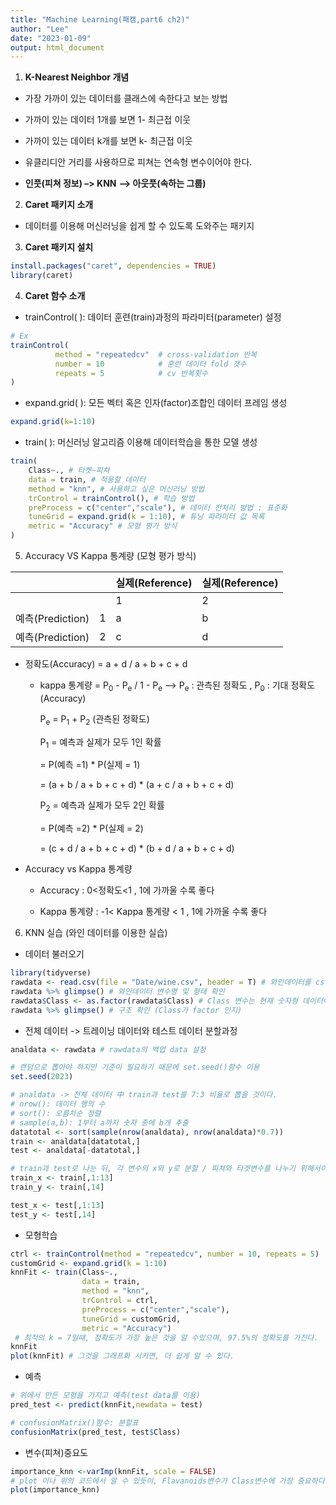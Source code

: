 ```yaml
---
title: "Machine Learning(패캠,part6 ch2)"
author: "Lee"
date: "2023-01-09"
output: html_document
---
```


1.  **K-Nearest Neighbor 개념**

-   가장 가까이 있는 데이터를 클래스에 속한다고 보는 방법

-   가까이 있는 데이터 1개를 보면 1- 최근접 이웃

-   가까이 있는 데이터 k개를 보면 k- 최근접 이웃

-   유클리디안 거리를 사용하므로 피쳐는 연속형 변수이어야 한다.

-   **인풋(피쳐 정보) --\> KNN** **--\> 아웃풋(속하는 그룹)**

2.  **Caret 패키지 소개**

-   데이터를 이용해 머신러닝을 쉽게 할 수 있도록 도와주는 패키지

3.  **Caret 패키지 설치**

```r
install.packages("caret", dependencies = TRUE)
library(caret)
```

4.  **Caret 함수 소개**

-   trainControl( ): 데이터 훈련(train)과정의 파라미터(parameter) 설정

``` r
# Ex
trainControl(
          method = "repeatedcv"  # cross-validation 반복
          number = 10            # 훈련 데이터 fold 갯수
          repeats = 5            # cv 반복횟수 
)
```

-   expand.grid( ): 모든 벡터 혹은 인자(factor)조합인 데이터 프레임 생성

```r
expand.grid(k=1:10)
```

-   train( ): 머신러닝 알고리즘 이용해 데이터학습을 통한 모델 생성

```r
train(
    Class~., # 타켓~피쳐
    data = train, # 적용할 데이터
    method = "knn", # 사용하고 싶은 머신러닝 방법 
    trControl = trainControl(), # 학습 방법 
    preProcess = c("center","scale"), # 데이터 전처리 방법 : 표준화
    tuneGrid = expand.grid(k = 1:10), # 튜닝 파라미터 값 목록 
    metric = "Accuracy" # 모형 평가 방식
)
```

5.  Accuracy VS Kappa 통계량 (모형 평가 방식)

|                  |     | 실제(Reference) | 실제(Reference) |
|------------------|-----|-----------------|-----------------|
|                  |     | 1               | 2               |
| 예측(Prediction) | 1   | a               | b               |
| 예측(Prediction) | 2   | c               | d               |

-   정확도(Accuracy) = a + d / a + b + c + d

    -   kappa 통계량 = P~0~ - P~e~ / 1 - P~e~ --\> P~e~ : 관측된 정확도 , P~0~ : 기대 정확도(Accuracy)

        <div>

        P~e~ = P~1~ + P~2~ (관측된 정확도)

        P~1~ = 예측과 실제가 모두 1인 확률

        = P(예측 =1) \* P(실제 = 1)

        = (a + b / a + b + c + d) \* (a + c / a + b + c + d)

        P~2~ = 예측과 실제가 모두 2인 확률

        = P(예측 =2) \* P(실제 = 2)

        = (c + d / a + b + c + d) \* (b + d / a + b + c + d)

        </div>

-   Accuracy vs Kappa 통계량

    -   Accuracy : 0\<정확도\<1 , 1에 가까울 수록 좋다

    -   Kappa 통계량 : -1\< Kappa 통계량 \< 1 , 1에 가까울 수록 좋다

6.  KNN 실습 (와인 데이터를 이용한 실습)

-   데이터 불러오기

```r
library(tidyverse)
rawdata <- read.csv(file = "Date/wine.csv", header = T) # 와인데이터를 csv형태로 불러오기, 변수명 존재한채로 
rawdata %>% glimpse() # 와인데이터 변수명 및 형태 확인 
rawdata$Class <- as.factor(rawdata$Class) # Class 변수는 현재 숫자형 데이터이기 떄문에 범주형 형태로 변환하는 전처리
rawdata %>% glimpse() # 구조 확인 (Class가 factor 인지)
```

-   전체 데이터 -\> 트레이닝 데이터와 테스트 데이터 분할과정

```r
analdata <- rawdata # rawdata의 백업 data 설정 

# 랜덤으로 뽑아야 하지만 기준이 필요하기 때문에 set.seed()함수 이용 
set.seed(2023) 

# analdata -> 전체 데이터 中 train과 test를 7:3 비율로 뽑을 것이다.
# nrow(): 데이터 행의 수 
# sort(): 오름차순 정렬
# sample(a,b): 1부터 a까지 숫자 중에 b개 추출 
datatotal <- sort(sample(nrow(analdata), nrow(analdata)*0.7))
train <- analdata[datatotal,]
test <- analdata[-datatotal,]

# train과 test로 나눈 뒤, 각 변수의 x와 y로 분할 / 피쳐와 타겟변수를 나누기 위해서이다.  
train_x <- train[,1:13]
train_y <- train[,14]

test_x <- test[,1:13]
test_y <- test[,14]
```

-   모형학습

```r
ctrl <- trainControl(method = "repeatedcv", number = 10, repeats = 5)
customGrid <- expand.grid(k = 1:10)
knnFit <- train(Class~.,
                data = train,
                method = "knn",
                trControl = ctrl,
                preProcess = c("center","scale"),
                tuneGrid = customGrid,
                metric = "Accuracy")
 # 최적의 k = 7일때, 정확도가 가장 높은 것을 알 수있으며, 97.5%의 정확도를 가진다. 
knnFit
plot(knnFit) # 그것을 그래프화 시키면, 더 쉽게 알 수 있다.
```

-   예측

```r
# 위에서 만든 모형을 가지고 예측(test data를 이용)
pred_test <- predict(knnFit,newdata = test)

# confusionMatrix()함수: 분할표
confusionMatrix(pred_test, test$Class) 
```

-   변수(피쳐)중요도

```r
importance_knn <-varImp(knnFit, scale = FALSE)
# plot 이나 위의 코드에서 알 수 있듯이, Flavanoids변수가 Class변수에 가장 중요하다는 것을 알 수 있으며, 그 다음 순차적으로 변수의 중요성을 인식할 수 있다.
plot(importance_knn)
```
